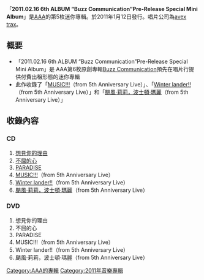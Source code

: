 {{Multiple issues|
{{unreferenced|time=2011-06-29T06:06:19+00:00}}
{{Notability Unreferenced|time=2020-02-22T07:43:46+00:00}}
}}
{{Infobox album
| name       = 2011.02.16 6th ALBUM “Buzz Communication”Pre-Release Special Mini Album
| cover      = AAA_-_6th_Album_Buzz_Communication_Pre-Release_Special_Mini_Album.jpg
| artist     = [[AAA_(團體)|AAA]]
| type       = 迷你專輯
| released   = 2011年1月12日
| recorded   = 2010年 - 2011年
| genre      = [[J-POP|J-POP]]
| length     = 
| label      = [[avex_trax|avex trax]]
| producer   = masato max matsuura<br/>Tetsuya_Komuro
| certification = 
| chart_position = 
| reviews    = 
| prev_title = [[HEARTFUL|HEARTFUL]]
| prev_year  = 2010
| next_title = [[Buzz_Communication|Buzz Communication]]
| next_year  = 2011
| misc       = {{單曲
  | name        = 2011.02.16 6th ALBUM “Buzz Communication”Pre-Release Special Mini Album
  | type        = 錄音室專輯
  | single1     = [[想見你的理由_/_Dream_After_Dream_～夢醒之夢～|想見你的理由 / Dream After Dream ～夢醒之夢～]]
  | single1date = 2010年5月5日
  | single2     = [[不屈的心|不屈的心]]
  | single2date = 2010年8月18日
  | single3     = [[PARADISE_/_Endless_Fighters|PARADISE / Endless Fighters]]
  | single3date = 2010年11月17日
  }}
}}

「'''2011.02.16 6th ALBUM “Buzz Communication”Pre-Release Special Mini Album'''」是[[AAA_(團體)|AAA]]的第5枚迷你專輯。於2011年1月12日發行。唱片公司為[[avex_trax|avex trax]]。

== 概要 ==
* 「2011.02.16 6th ALBUM “Buzz Communication”Pre-Release Special Mini Album」是 AAA第6枚原創專輯[[Buzz_Communication|Buzz Communication]]預先在唱片行提供付費出租形態的迷你專輯
* 此作收錄了「[[MUSIC!!!_/_ZERO|MUSIC!!!]]（from 5th Anniversary Live）」、「[[Black_&_White_(AAA單曲)|Winter lander!!]]（from 5th Anniversary Live）」和「[[颶風·莉莉，波士頓·瑪麗|颶風·莉莉，波士頓·瑪麗]]（from 5th Anniversary Live）」

==收錄內容==
===CD===
#[[想見你的理由_/_Dream_After_Dream_～夢醒之夢～|想見你的理由]]
#[[不屈的心|不屈的心]]
#[[PARADISE_/_Endless_Fighters|PARADISE]]
#[[MUSIC!!!_/_ZERO|MUSIC!!!]]（from 5th Anniversary Live）
#[[Black_&_White_(AAA單曲)|Winter lander!!]]（from 5th Anniversary Live）
#[[颶風·莉莉，波士頓·瑪麗|颶風·莉莉，波士頓·瑪麗]]（from 5th Anniversary Live）

===DVD===
#想見你的理由
#不屈的心
#PARADISE
#MUSIC!!!（from 5th Anniversary Live）
#Winter lander!!（from 5th Anniversary Live）
#颶風·莉莉，波士頓·瑪麗（from 5th Anniversary Live）

{{AAA}}

{{DEFAULTSORT:2011.02.16 6th ALBUM “Buzz Communication”Pre-Release Special Mini Album}}
[[Category:AAA的專輯|Category:AAA的專輯]]
[[Category:2011年音樂專輯|Category:2011年音樂專輯]]